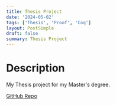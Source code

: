 ```yaml
---
title: Thesis Project
date: '2024-05-02'
tags: ['Thesis', 'Proof', 'Coq']
layout: PostSimple
draft: false
summary: Thesis Project
---
```


# Description

My Thesis project for my Master's degree.

[GitHub Repo](https://github.com/EZRA-DVLPR/ThesisProject)
